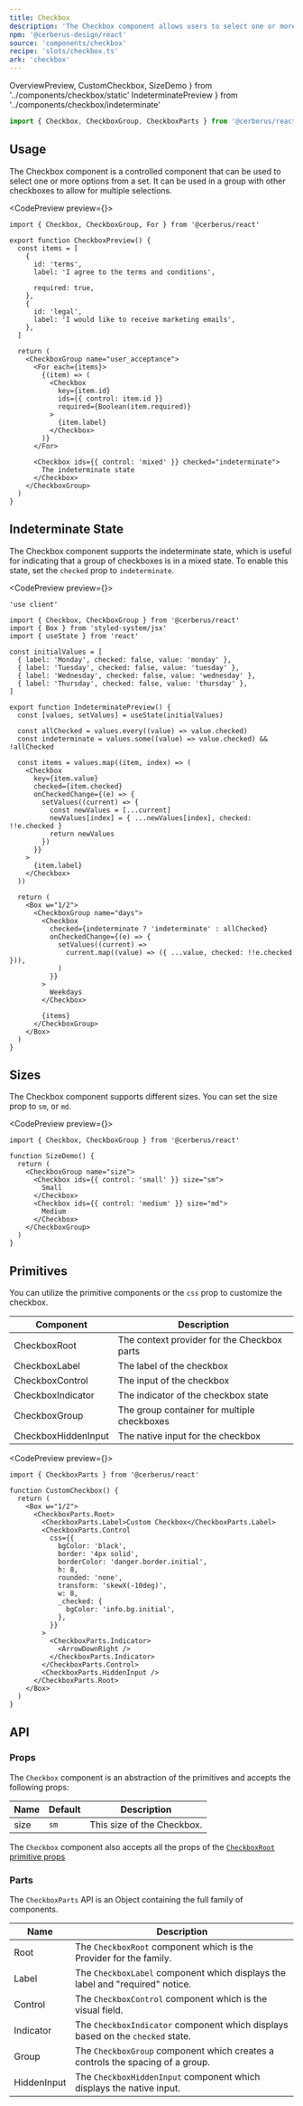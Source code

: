 ```yaml
---
title: Checkbox
description: 'The Checkbox component allows users to select one or more options from a set.'
npm: '@cerberus-design/react'
source: 'components/checkbox'
recipe: 'slots/checkbox.ts'
ark: 'checkbox'
---
```


  OverviewPreview,
  CustomCheckbox,
  SizeDemo
} from '../components/checkbox/static'
  IndeterminatePreview
} from '../components/checkbox/indeterminate'

```ts
import { Checkbox, CheckboxGroup, CheckboxParts } from '@cerberus/react'
```

## Usage

The Checkbox component is a controlled component that can be used to select one or more options from a set. It can be used in a group with other checkboxes to allow for multiple selections.

<CodePreview preview={<OverviewPreview />}>
```tsx title="checkbox group"
import { Checkbox, CheckboxGroup, For } from '@cerberus/react'

export function CheckboxPreview() {
  const items = [
    {
      id: 'terms',
      label: 'I agree to the terms and conditions',

      required: true,
    },
    {
      id: 'legal',
      label: 'I would like to receive marketing emails',
    },
  ]

  return (
    <CheckboxGroup name="user_acceptance">
      <For each={items}>
        {(item) => (
          <Checkbox
            key={item.id}
            ids={{ control: item.id }}
            required={Boolean(item.required)}
          >
            {item.label}
          </Checkbox>
        )}
      </For>

      <Checkbox ids={{ control: 'mixed' }} checked="indeterminate">
        The indeterminate state
      </Checkbox>
    </CheckboxGroup>
  )
}
```
</CodePreview>

## Indeterminate State

The Checkbox component supports the indeterminate state, which is useful for indicating that a group of checkboxes is in a mixed state. To enable this state, set the `checked` prop to `indeterminate`.

<CodePreview preview={<IndeterminatePreview />}>
```tsx title="checkbox group"
'use client'

import { Checkbox, CheckboxGroup } from '@cerberus/react'
import { Box } from 'styled-system/jsx'
import { useState } from 'react'

const initialValues = [
  { label: 'Monday', checked: false, value: 'monday' },
  { label: 'Tuesday', checked: false, value: 'tuesday' },
  { label: 'Wednesday', checked: false, value: 'wednesday' },
  { label: 'Thursday', checked: false, value: 'thursday' },
]

export function IndeterminatePreview() {
  const [values, setValues] = useState(initialValues)

  const allChecked = values.every((value) => value.checked)
  const indeterminate = values.some((value) => value.checked) && !allChecked

  const items = values.map((item, index) => (
    <Checkbox
      key={item.value}
      checked={item.checked}
      onCheckedChange={(e) => {
        setValues((current) => {
          const newValues = [...current]
          newValues[index] = { ...newValues[index], checked: !!e.checked }
          return newValues
        })
      }}
    >
      {item.label}
    </Checkbox>
  ))

  return (
    <Box w="1/2">
      <CheckboxGroup name="days">
        <Checkbox
          checked={indeterminate ? 'indeterminate' : allChecked}
          onCheckedChange={(e) => {
            setValues((current) =>
              current.map((value) => ({ ...value, checked: !!e.checked })),
            )
          }}
        >
          Weekdays
        </Checkbox>

        {items}
      </CheckboxGroup>
    </Box>
  )
}
```
</CodePreview>

## Sizes

The Checkbox component supports different sizes. You can set the size prop to `sm`, or `md`.

<CodePreview preview={<SizeDemo />}>
```tsx title="checkbox sizes"
import { Checkbox, CheckboxGroup } from '@cerberus/react'

function SizeDemo() {
  return (
    <CheckboxGroup name="size">
      <Checkbox ids={{ control: 'small' }} size="sm">
        Small
      </Checkbox>
      <Checkbox ids={{ control: 'medium' }} size="md">
        Medium
      </Checkbox>
    </CheckboxGroup>
  )
}
```
</CodePreview>

## Primitives

You can utilize the primitive components or the `css` prop to customize the checkbox.

| Component | Description |
| --------- | ----------- |
| CheckboxRoot    | The context provider for the Checkbox parts |
| CheckboxLabel   | The label of the checkbox |
| CheckboxControl   | The input of the checkbox |
| CheckboxIndicator   | The indicator of the checkbox state |
| CheckboxGroup | The group container for multiple checkboxes |
| CheckboxHiddenInput  | The native input for the checkbox |

<CodePreview preview={<CustomCheckbox />}>
```tsx title="custom checkbox"
import { CheckboxParts } from '@cerberus/react'

function CustomCheckbox() {
  return (
    <Box w="1/2">
      <CheckboxParts.Root>
        <CheckboxParts.Label>Custom Checkbox</CheckboxParts.Label>
        <CheckboxParts.Control
          css={{
            bgColor: 'black',
            border: '4px solid',
            borderColor: 'danger.border.initial',
            h: 8,
            rounded: 'none',
            transform: 'skewX(-10deg)',
            w: 8,
            _checked: {
              bgColor: 'info.bg.initial',
            },
          }}
        >
          <CheckboxParts.Indicator>
            <ArrowDownRight />
          </CheckboxParts.Indicator>
        </CheckboxParts.Control>
        <CheckboxParts.HiddenInput />
      </CheckboxParts.Root>
    </Box>
  )
}
```
</CodePreview>

## API

### Props

The `Checkbox` component is an abstraction of the primitives and accepts the following props:

| Name     | Default | Description                                            |
| -------- | ------- | ------------------------------------------------------ |
| size     |  `sm`   | This size of the Checkbox.                             |


The `Checkbox` component also accepts all the props of the [`CheckboxRoot` primitive props](https://ark-ui.com/react/docs/components/checkbox#api-reference)

### Parts

The `CheckboxParts` API is an Object containing the full family of components.

<NoteAdmonition description="It is best to only use the CheckboxParts if you are building a custom solution. Importing Object based components will ship every property it includes into your bundle, regardless if you use it or not." />

| Name     | Description                            |
| -------- | -------------------------------------- |
| Root     | The `CheckboxRoot` component which is the Provider for the family. |
| Label     | The `CheckboxLabel` component which displays the label and "required" notice. |
| Control     | The `CheckboxControl` component which is the visual field. |
| Indicator  | The `CheckboxIndicator` component which displays based on the `checked` state. |
| Group | The `CheckboxGroup` component which creates a controls the spacing of a group. |
| HiddenInput  | The `CheckboxHiddenInput` component which displays the native input. |

